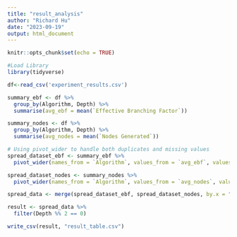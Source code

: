 ```yaml
---
title: "result_analysis"
author: "Richard Hu"
date: "2023-09-19"
output: html_document
---
```


```r
knitr::opts_chunk$set(echo = TRUE)
```

```r
#Load Library
library(tidyverse)
```


```r
df<-read_csv('experiment_results.csv')
```
```r
summary_ebf <- df %>%
  group_by(Algorithm, Depth) %>%
  summarise(avg_ebf = mean(`Effective Branching Factor`))

summary_nodes <- df %>% 
  group_by(Algorithm, Depth) %>%
  summarise(avg_nodes = mean(`Nodes Generated`))
```

```r
# Using pivot_wider to handle both duplicates and missing values
spread_dataset_ebf <- summary_ebf %>%
  pivot_wider(names_from = `Algorithm`, values_from = `avg_ebf`, values_fn = list(avg_ebf = mean), values_fill = 0)

spread_dataset_nodes <- summary_nodes %>%
  pivot_wider(names_from = `Algorithm`, values_from = `avg_nodes`, values_fn = list(avg_nodes = mean), values_fill =0)
```

```r
spread_data <- merge(spread_dataset_ebf, spread_dataset_nodes, by.x = "Depth", by.y = "Depth")

result <- spread_data %>%
  filter(Depth %% 2 == 0)
```

```r
write_csv(result, "result_table.csv")
```